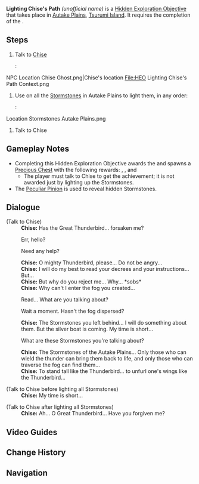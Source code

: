{{Hidden Exploration Objectives Infobox
|image      = NPC Ghost Chise.png
|type       = Unordered
|req        = [[The Sun-Wheel and Mt. Kanna]]
|region     = Inazuma
|area       = Tsurumi Island
|subarea    = Autake Plains
|loc        = [[Autake Plains]], [[Tsurumi Island]]
|characters = Chise; Paimon; Traveler
}}
'''Lighting Chise's Path''' ''(unofficial name)'' is a [[Hidden Exploration Objective]] that takes place in [[Autake Plains]], [[Tsurumi Island]]. It requires the completion of the {{Quest|The Sun-Wheel and Mt. Kanna}}.

==Steps==
# Talk to [[Chise]] 
#:<gallery>
NPC Location Chise Ghost.png|Chise's location
File:HEO Lighting Chise's Path Context.png
</gallery>
# Use {{Electro}} on all the [[Stormstone]]s in Autake Plains to light them, in any order:
#:<gallery>
Location Stormstones Autake Plains.png
</gallery>
#Talk to Chise

==Gameplay Notes==
*Completing this Hidden Exploration Objective awards the {{Achievement|Light Up the Fog}} and spawns a [[Precious Chest]] with the following rewards: {{Item|Primogem|30|x=40}}, {{Item|Mora|20|x=30,000}}, and {{Item|Hero's Wit|30|x=3}} 
**The player must talk to Chise to get the achievement; it is not awarded just by lighting up the Stormstones.
*The [[Peculiar Pinion]] is used to reveal hidden Stormstones.

==Dialogue==
{{Dialogue Start}}
;(Talk to Chise)
:'''Chise:''' Has the Great Thunderbird... forsaken me?
:{{DIcon}} Err, hello?
:{{DIcon}} Need any help?
:'''Chise:''' O mighty Thunderbird, please... Do not be angry...
:'''Chise:''' I will do my best to read your decrees and your instructions... But...
:'''Chise:''' But why do you reject me... Why... *sobs*
:'''Chise:''' Why can't I enter the fog you created...
:{{DIcon}} Read... What are you talking about?
:{{DIcon}} Wait a moment. Hasn't the fog dispersed?
:'''Chise:''' The Stormstones you left behind... I will do something about them. But the silver boat is coming. My time is short...
:{{DIcon}} What are these Stormstones you're talking about?
:'''Chise:''' The Stormstones of the Autake Plains... Only those who can wield the thunder can bring them back to life, and only those who can traverse the fog can find them...
:'''Chise:''' To stand tall like the Thunderbird... to unfurl one's wings like the Thunderbird...

;(Talk to Chise before lighting all Stormstones)
:'''Chise:''' My time is short...

;(Talk to Chise  after lighting all Stormstones)
:'''Chise:''' Ah... O Great Thunderbird... Have you forgiven me?
{{Dialogue End}}

==Video Guides==
{{EVT
|video1   = https://youtu.be/biT2N4QSlzo
|caption1 = Lighting Chise's Path Guide
}}

==Change History==
{{Change History|2.2}}

== Navigation==
{{Hidden Exploration Objective Navbox|Unordered}}